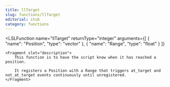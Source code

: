 ```yaml
---
title: llTarget
slug: functions/llTarget
editorial: stub
category: functions
---
```


<LSLFunction
	name="llTarget"
	returnType="integer"
	arguments={[
	{
		"name": "Position",
		"type": "vector"
	},
	{
		"name": "Range",
		"type": "float"
	}
]}
>
	<Fragment slot="description">
		This function is to have the script know when it has reached a position.
		
		It registers a Position with a Range that triggers at_target and not_at_target events continuously until unregistered.
	</Fragment>
</LSLFunction>
